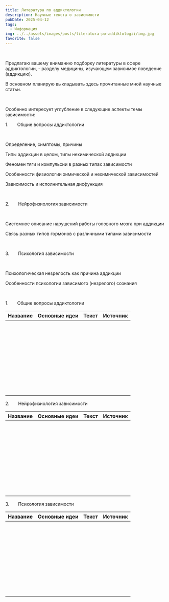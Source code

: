 ```yaml
---
title: Литература по аддиктологии
description: Научные тексты о зависимости
pubDate: 2025-04-12
tags:
  - Информация
img: ../../assets/images/posts/literatura-po-addiktologii/img.jpg
favorite: false
---
```

 

Предлагаю вашему вниманию подборку литературы в сфере аддиктологии, - разделу медицины, изучающем зависимое поведение (аддикцию).

В основном планирую выкладывать здесь прочитанные мной научные статьи.

 

Особенно интересует углубление в следующие аспекты темы зависимости:

1.       Общие вопросы аддиктологии

 

Определение, симптомы, причины

Типы аддикции в целом, типы нехимической аддикции

Феномен тяги и компульсии в разных типах зависимости

Особенности физиологии химической и нехимической зависимостей

Зависимость и исполнительная дисфункция

 

2.       Нейрофизиология зависимости

 

Системное описание нарушений работы головного мозга при аддикции

Связь разных типов гормонов с различными типами зависимости

 

3.       Психология зависимости

 

Психологическая незрелость как причина аддикции

Особенности психологии зависимого (незрелого) сознания

 

1.       Общие вопросы аддиктологии

| Название | Основные идеи | Текст | Источник |
| -------- | ------------- | ----- | -------- |
|          |               |       |          |
|          |               |       |          |
|          |               |       |          |
|          |               |       |          |
|          |               |       |          |
|          |               |       |          |
|          |               |       |          |
|          |               |       |          |
|          |               |       |          |

2.       Нейрофизиология зависимости

| Название | Основные идеи | Текст | Источник |
| -------- | ------------- | ----- | -------- |
|          |               |       |          |
|          |               |       |          |
|          |               |       |          |
|          |               |       |          |
|          |               |       |          |
|          |               |       |          |
|          |               |       |          |
|          |               |       |          |
|          |               |       |          |

3.       Психология зависимости

| Название | Основные идеи | Текст | Источник |
| -------- | ------------- | ----- | -------- |
|          |               |       |          |
|          |               |       |          |
|          |               |       |          |
|          |               |       |          |
|          |               |       |          |
|          |               |       |          |
|          |               |       |          |
|          |               |       |          |
|          |               |       |          |



































































